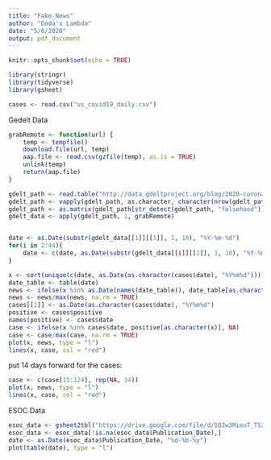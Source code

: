 ```yaml
---
title: "Fake_News"
author: "Dada's Lambda"
date: "5/6/2020"
output: pdf_document
---
```


```r
knitr::opts_chunk$set(echo = TRUE)
```


```r
library(stringr)
library(tidyverse)
library(gsheet)
```


```r
cases <- read.csv("us_covid19_daily.csv")
```

Gedelt Data
```r
grabRemote <- function(url) {
    temp <- tempfile()
    download.file(url, temp)
    aap.file <- read.csv(gzfile(temp), as.is = TRUE)
    unlink(temp)
    return(aap.file)
}

gdelt_path <- read.table("http://data.gdeltproject.org/blog/2020-coronavirus-narrative/live_onlinenews/MASTERFILELIST.TXT")
gdelt_path <- vapply(gdelt_path, as.character, character(nrow(gdelt_path)))
gdelt_path <- as.matrix(gdelt_path[str_detect(gdelt_path, "falsehood")])
gdelt_data <- apply(gdelt_path, 1, grabRemote)


date <- as.Date(substr(gdelt_data[[1]][[1]], 1, 10), "%Y-%m-%d")
for(i in 2:44){
    date <- c(date, as.Date(substr(gdelt_data[[i]][[1]], 1, 10), "%Y-%m-%d"))
}

x <- sort(unique(c(date, as.Date(as.character(cases$date), "%Y%m%d"))))
date_table <- table(date)
news <- ifelse(x %in% as.Date(names(date_table)), date_table[as.character(x)], NA)
news <- news/max(news, na.rm = TRUE)
cases[[1]] <- as.Date(as.character(cases$date), "%Y%m%d")
positive <- cases$positive
names(positive) <- cases$date
case <- ifelse(x %in% cases$date, positive[as.character(x)], NA)
case <- case/max(case, na.rm = TRUE)
plot(x, news, type = "l")
lines(x, case, col = "red")
```

put 14 days forward for the cases:

```r
case <- c(case[15:124], rep(NA, 14))
plot(x, news, type = "l")
lines(x, case, col = "red")
```


ESOC Data
```r
esoc_data <- gsheet2tbl("https://drive.google.com/file/d/1QJw3MieuT_T529RaACPhg3WgEQBmJ4jK/view")
esoc_data <- esoc_data[!is.na(esoc_data$Publication_Date),]
date <- as.Date(esoc_data$Publication_Date, "%d-%b-%y")
plot(table(date), type = "l")
```

